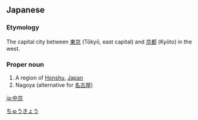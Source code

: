 ==Japanese==
{{ja-kanjitab|ちゅう|きょう|yomi=o}}

===Etymology===
The capital city between [[東京]] (Tōkyō, east capital) and [[京都]] (Kyōto) in the west.

===Proper noun===
{{ja-pos|proper|ちゅうきょう}}

# A region of [[Honshu]], [[Japan]]
# Nagoya (alternative for [[名古屋]])

[[Category:ja:Place names|ちゅうきょう]]

[[ja:中京]]